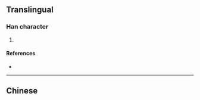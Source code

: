 {{character info/new}}
{{also|澦}}
==Translingual==

===Han character===
{{Han char|rn=85|rad=水|as=10|sn=13|four=|canj=ENNO|ids=⿰氵预}}

# {{defn|Han|sort=水10}}

====References====
* {{Han ref|kx=0643.241|hdz=31711.080|uh=6EEA|ud=28394}}

----

==Chinese==
{{zh-see|澦}}